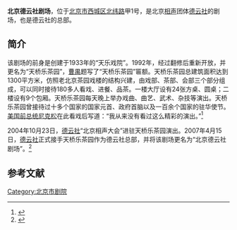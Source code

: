 {{Coord|39.8839162|116.3979484|type:landmark_region:CN-11_source:GoogleMaps|display=title}}
'''北京德云社剧场'''，位于[[北京市|北京市]][[西城区|西城区]][[北纬路_(北京)|北纬路]]甲1号，是北京[[相声|相声]]团体[[德云社|德云社]]的剧场，也是德云社的总部。

==简介==
该剧场的前身是创建于1933年的“天乐戏院”。1992年，经过翻修后重新开放，并更名为“天桥乐茶园”，[[曹禺|曹禺]]题写了“天桥乐茶园”匾额。天桥乐茶园总建筑面积达到1300平方米，仿照老北京茶园戏楼的结构兴建，由戏部、茶部、会部三个部分组成，可以同时接待180多人看戏、进餐、品茶。一楼大厅设有24张方桌、圆桌；二楼设有9个包厢。天桥乐茶园每天晚上举办戏曲、曲艺、武术、杂技等演出。天桥乐茶园曾接待过十多个国家的国家元首、政府首脑以及一百余个国家的驻华使节。[[美国总统|美国前总统]][[尼克松|尼克松]]在此看戏后写道：“我从来没有看过这么精彩的演出。”<ref>{{Cite web |url=http://news.xinhuanet.com/travel/2007-11/16/content_7079722.htm |title=北京天桥乐茶园，新华网，2007年11月16日 |accessdate=2013年12月29日 |archive-date=2009年3月30日 |archive-url=https://web.archive.org/web/20090330173122/http://news.xinhuanet.com/travel/2007-11/16/content_7079722.htm |dead-url=no }}</ref>

2004年10月23日，[[德云社|德云社]]“北京相声大会”进驻天桥乐茶园演出。2007年4月15日，[[德云社|德云社]]正式接手天桥乐茶园作为德云社总部，并将该剧场更名为“北京德云社剧场”。<ref>{{Cite web |url=http://www.bj.xinhuanet.com/bjpd-xxfw/2007-04/16/content_9801467.htm |title=“天桥乐茶园” 昨起改叫“德云社”，新华网，2007-04-16 |accessdate=2013-12-29 |archive-date=2013-12-30 |archive-url=https://web.archive.org/web/20131230234346/http://www.bj.xinhuanet.com/bjpd-xxfw/2007-04/16/content_9801467.htm |dead-url=no }}</ref>

==参考文献==
{{reflist}}
{{老北京城}}
[[Category:北京市剧院|Category:北京市剧院]]